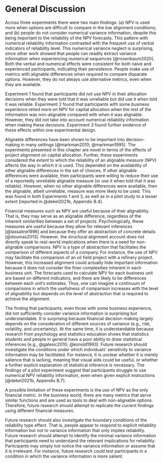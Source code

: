 # General Discussion

Across three experiments there were two main findings: (a) NPV is used more when
options are difficult to compare in the low alignment conditions; and (b) people
do not consider numerical variance information, despite this being important to
the reliability of the NPV forecasts. This pattern with numerical reliability
information contrasted with the frequent use of verbal indicators of reliability
level. This numerical variance neglect is surprising, since other work showed
that people can readily extract variance information when experiencing numerical
sequences [@rosenbaum2020]. Both the verbal and numerical effects were
consistent for both naive and experienced participants, indicating their
persistence. People make use of metrics with alignable differences when required
to compare disparate options. However, they do not always use alternative
metrics, even when they are available.

Experiment 1 found that participants did not use NPV in their allocation
decisions when they were told that it was unreliable but did use it when told it
was reliable. Experiment 2 found that participants with some business experience
relied more on NPV for capital allocation when the rest of the information was
non-alignable compared with when it was alignable. However, they did not take
into account numerical reliability information when making these decisions.
Experiment 3 found further evidence of these effects within one experimental
design.

Alignable differences have been shown to be important into decision-making in
many settings [@markman2010; @markman1995]. The experiments presented in this
chapter are novel in terms of the effects of project alignment on capital
allocation. Further, these experiments considered the extent to which the
reliability of an alignable measure (NPV) affects the way in which it is used.
This depended on the availability of other alignable differences in the set of
choices. If other alignable differences were available, then participants were
willing to reduce their use of a reportedly unreliable alignable measure (or use
it when told that it was reliable). However, when no other alignable differences
were available, then the alignable, albeit unreliable, measure was more likely
to be used. This was found in both Experiments 1 and 3, as well as in a pilot
study to a lesser extent [reported in @dekel2021b, Appendix B.4].

Financial measures such as NPV are useful because of their alignability. That
is, they may serve as an alignable difference, regardless of the inherent
similarities between a set of projects. Psychologically, these measures are
useful because they allow for relevant inferences [@lassaline1996] and because
they offer an abstraction of concrete details [@doumas2013]. However, the
structural alignment account does not directly speak to real-world implications
when there is a need for non-alignable comparisons. NPV is a type of abstraction
that facilitates the comparison of different aspects of a company. For instance,
the use of NPV may facilitate the comparison of an oil field project with a
refinery project. However, this increased alignment could actually hide
important information because it does not consider the finer complexities
inherent in each business unit. The forecasts used to calculate NPV for each
business unit are based on different indicators, and there are likely to be
differences between each unit's estimates. Thus, one can imagine a continuum of
comparisons in which the usefulness of comparison increases with the level of
alignability but depends on the level of abstraction that is required to achieve
the alignment.

The finding that participants, even those with some business experience, did not
sufficiently consider variance information is surprising but understandable. It
is surprising because financial decision-making largely depends on the
consideration of different sources of variance (e.g., risk, volatility, and
uncertainty). At the same time, it is understandable because research from
psychology and statistics education shows that statistics students and people in
general have a poor ability to draw statistical inferences [e.g., @galesic2010;
@konold1993]. Future research should investigate the conditions under which
individuals' sensitivity to variance information may be facilitated. For
instance, it is unclear whether it is merely salience that is lacking, meaning
that visual aids could be useful, or whether a further explicit explanation of
statistical inference is necessary. The findings of a pilot experiment suggest
that participants struggle to use numerical NPV reliability information, even
when given explicit instructions [@dekel2021b, Appendix B.7].

A possible limitation of these experiments is the use of NPV as the only
financial metric. In the business world, there are many metrics that serve
similar functions and are used as tools to deal with non-alignable options.
Therefore, future research should attempt to replicate the current findings
using different financial measures.

Future research should also investigate the boundary conditions of the
reliability type effect. That is, people appear to respond to explicit
reliability information but not to variance information that only implies
reliability. Future research should attempt to identify the minimal variance
information that participants need to understand the relevant implications for
reliability. Participants may simply not notice the variance information or
assume that it is irrelevant. For instance, future research could test
participants in a condition in which the variance information is more salient.

\newpage
